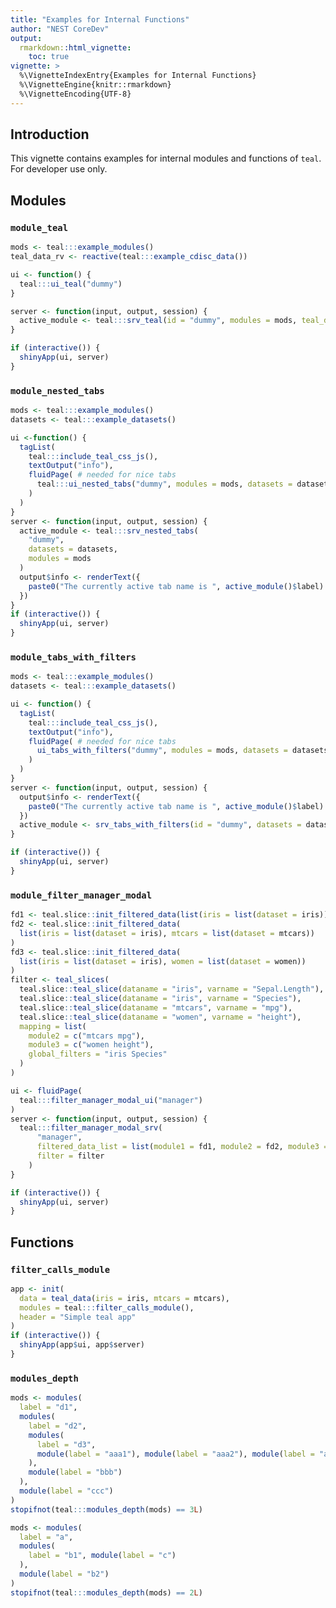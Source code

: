 ```yaml
---
title: "Examples for Internal Functions"
author: "NEST CoreDev"
output: 
  rmarkdown::html_vignette:
    toc: true
vignette: >
  %\VignetteIndexEntry{Examples for Internal Functions}
  %\VignetteEngine{knitr::rmarkdown}
  %\VignetteEncoding{UTF-8}
---
```


## Introduction

This vignette contains examples for internal modules and functions of `teal`. 
For developer use only.

## Modules
### `module_teal`
```r
mods <- teal:::example_modules()
teal_data_rv <- reactive(teal:::example_cdisc_data())

ui <- function() {
  teal:::ui_teal("dummy")
}

server <- function(input, output, session) {
  active_module <- teal:::srv_teal(id = "dummy", modules = mods, teal_data_rv = teal_data_rv)
}

if (interactive()) {
  shinyApp(ui, server)
}
```

### `module_nested_tabs`

```r
mods <- teal:::example_modules()
datasets <- teal:::example_datasets()

ui <-function() {
  tagList(
    teal:::include_teal_css_js(),
    textOutput("info"),
    fluidPage( # needed for nice tabs
      teal:::ui_nested_tabs("dummy", modules = mods, datasets = datasets)
    )
  )
}
server <- function(input, output, session) {
  active_module <- teal:::srv_nested_tabs(
    "dummy",
    datasets = datasets,
    modules = mods
  )
  output$info <- renderText({
    paste0("The currently active tab name is ", active_module()$label)
  })
}
if (interactive()) {
  shinyApp(ui, server)
}
```

### `module_tabs_with_filters`
```r
mods <- teal:::example_modules()
datasets <- teal:::example_datasets()

ui <- function() {
  tagList(
    teal:::include_teal_css_js(),
    textOutput("info"),
    fluidPage( # needed for nice tabs
      ui_tabs_with_filters("dummy", modules = mods, datasets = datasets)
    )
  )
}
server <- function(input, output, session) {
  output$info <- renderText({
    paste0("The currently active tab name is ", active_module()$label)
  })
  active_module <- srv_tabs_with_filters(id = "dummy", datasets = datasets, modules = mods)
}

if (interactive()) {
  shinyApp(ui, server)
}
```

### `module_filter_manager_modal`
```r
fd1 <- teal.slice::init_filtered_data(list(iris = list(dataset = iris)))
fd2 <- teal.slice::init_filtered_data(
  list(iris = list(dataset = iris), mtcars = list(dataset = mtcars))
)
fd3 <- teal.slice::init_filtered_data(
  list(iris = list(dataset = iris), women = list(dataset = women))
)
filter <- teal_slices(
  teal.slice::teal_slice(dataname = "iris", varname = "Sepal.Length"),
  teal.slice::teal_slice(dataname = "iris", varname = "Species"),
  teal.slice::teal_slice(dataname = "mtcars", varname = "mpg"),
  teal.slice::teal_slice(dataname = "women", varname = "height"),
  mapping = list(
    module2 = c("mtcars mpg"),
    module3 = c("women height"),
    global_filters = "iris Species"
  )
)

ui <- fluidPage(
  teal:::filter_manager_modal_ui("manager")
)
server <- function(input, output, session) {
  teal:::filter_manager_modal_srv(
      "manager",
      filtered_data_list = list(module1 = fd1, module2 = fd2, module3 = fd3),
      filter = filter
    )
}

if (interactive()) {
  shinyApp(ui, server)
}
```
## Functions
### `filter_calls_module`
```r
app <- init(
  data = teal_data(iris = iris, mtcars = mtcars),
  modules = teal:::filter_calls_module(),
  header = "Simple teal app"
)
if (interactive()) {
  shinyApp(app$ui, app$server)
}
```

### `modules_depth`
```r
mods <- modules(
  label = "d1",
  modules(
    label = "d2",
    modules(
      label = "d3",
      module(label = "aaa1"), module(label = "aaa2"), module(label = "aaa3")
    ),
    module(label = "bbb")
  ),
  module(label = "ccc")
)
stopifnot(teal:::modules_depth(mods) == 3L)

mods <- modules(
  label = "a",
  modules(
    label = "b1", module(label = "c")
  ),
  module(label = "b2")
)
stopifnot(teal:::modules_depth(mods) == 2L)
```

